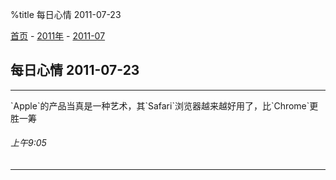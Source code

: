 %title 每日心情 2011-07-23

[[../../../index|首页]] - [[../index|2011年]] - [[index|2011-07]]
==每日心情 2011-07-23==
----
`Apple`的产品当真是一种艺术，其`Safari`浏览器越来越好用了，比`Chrome`更胜一筹
======上午9:05======
----
